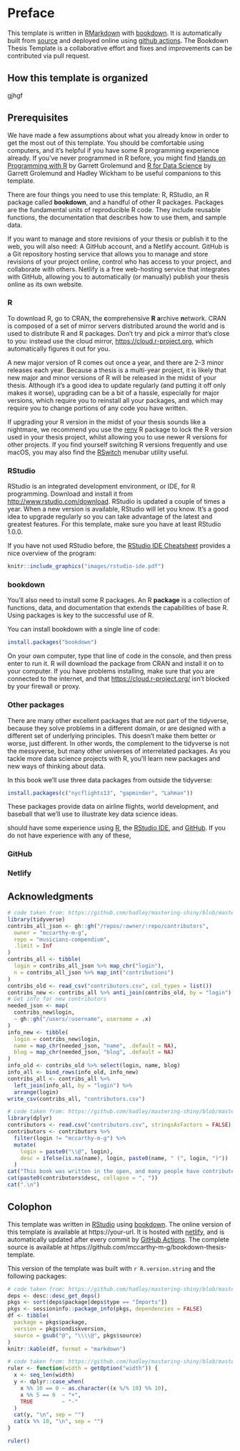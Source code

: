 # Preface {#preface}

This template is written in [RMarkdown](https://rmarkdown.rstudio.com) with [bookdown](https://bookdown.org). It is automatically built from [source](https://github.com/mccarthy-m-g/musicians-compendium) and deployed online using [github actions](https://help.github.com/en/actions). The Bookdown Thesis Template is a collaborative effort and fixes and improvements can be contributed via pull request.

## How this template is organized

gjhgf


## Prerequisites

We have made a few assumptions about what you already know in order to get the most out of this template. You should be comfortable using computers, and it's helpful if you have some R programming experience already. If you've never programmed in R before, you might find [Hands on Programming with R](https://rstudio-education.github.io/hopr/) by Garrett Grolemund and [R for Data Science](https://r4ds.had.co.nz) by Garrett Grolemund and Hadley Wickham to be useful companions to this template.

There are four things you need to use this template: R, RStudio, an R package called **bookdown**, and a handful of other R packages. Packages are the fundamental units of reproducible R code. They include reusable functions, the documentation that describes how to use them, and sample data.

If you want to manage and store revisions of your thesis or publish it to the web, you will also need: A GitHub account, and a Netlify account. GitHub is a Git repository hosting service that allows you to manage and store revisions of your project online, control who has access to your project, and collaborate with others. Netlify is a free web-hosting service that integrates with GitHub, allowing you to automatically (or manually) publish your thesis online as its own website.

### R 

To download R, go to CRAN, the **c**omprehensive **R** **a**rchive **n**etwork. CRAN is composed of a set of mirror servers distributed around the world and is used to distribute R and R packages. Don't try and pick a mirror that's close to you: instead use the cloud mirror, <https://cloud.r-project.org>, which automatically figures it out for you.

A new major version of R comes out once a year, and there are 2-3 minor releases each year. Because a thesis is a multi-year project, it is likely that new major and minor versions of R will be released in the midst of your thesis. Although it's a good idea to update regularly (and putting it off only makes it worse), upgrading can be a bit of a hassle, especially for major versions, which require you to reinstall all your packages, and which may require you to change portions of any code you have written.

If upgrading your R version in the midst of your thesis sounds like a nightmare, we recommend you use the [renv]() R package to lock the R version used in your thesis project, whilst allowing you to use newer R versions for other projects. If you find yourself switching R versions frequently and use macOS, you may also find the [RSwitch](https://rud.is/rswitch/) menubar utility useful.

### RStudio

RStudio is an integrated development environment, or IDE, for R programming. Download and install it from <http://www.rstudio.com/download>. RStudio is updated a couple of times a year. When a new version is available, RStudio will let you know. It's a good idea to upgrade regularly so you can take advantage of the latest and greatest features. For this template, make sure you have at least RStudio 1.0.0.

If you have not used RStudio before, the [RStudio IDE Cheatsheet](https://github.com/rstudio/cheatsheets/raw/master/rstudio-ide.pdf) provides a nice overview of the program:

```r
knitr::include_graphics("images/rstudio-ide.pdf")
```

### bookdown

You'll also need to install some R packages. An R **package** is a collection of functions, data, and documentation that extends the capabilities of base R. Using packages is key to the successful use of R.

You can install bookdown with a single line of code:

```r
install.packages("bookdown")
```

On your own computer, type that line of code in the console, and then press enter to run it. R will download the package from CRAN and install it on to your computer. If you have problems installing, make sure that you are connected to the internet, and that <https://cloud.r-project.org/> isn't blocked by your firewall or proxy. 

### Other packages

There are many other excellent packages that are not part of the tidyverse, because they solve problems in a different domain, or are designed with a different set of underlying principles. This doesn't make them better or worse, just different. In other words, the complement to the tidyverse is not the messyverse, but many other universes of interrelated packages. As you tackle more data science projects with R, you'll learn new packages and new ways of thinking about data. 

In this book we'll use three data packages from outside the tidyverse:

```r
install.packages(c("nycflights13", "gapminder", "Lahman"))
```

These packages provide data on airline flights, world development, and baseball that we'll use to illustrate key data science ideas.





should have some experience using [R](https://www.r-project.org), the [RStudio IDE](https://rstudio.com), and [GitHub](https://github.com). If you do not have experience with any of these, 

### GitHub


### Netlify

## Acknowledgments

```r
# code taken from: https://github.com/hadley/mastering-shiny/blob/master/introduction.Rmd
library(tidyverse)
contribs_all_json <- gh::gh("/repos/:owner/:repo/contributors",
  owner = "mccarthy-m-g",
  repo = "musicians-compendium",
  .limit = Inf
)
contribs_all <- tibble(
  login = contribs_all_json %>% map_chr("login"),
  n = contribs_all_json %>% map_int("contributions")
)
contribs_old <- read_csv("contributors.csv", col_types = list())
contribs_new <- contribs_all %>% anti_join(contribs_old, by = "login")
# Get info for new contributors
needed_json <- map(
  contribs_new$login, 
  ~ gh::gh("/users/:username", username = .x)
)
info_new <- tibble(
  login = contribs_new$login,
  name = map_chr(needed_json, "name", .default = NA),
  blog = map_chr(needed_json, "blog", .default = NA)
)
info_old <- contribs_old %>% select(login, name, blog)
info_all <- bind_rows(info_old, info_new)
contribs_all <- contribs_all %>% 
  left_join(info_all, by = "login") %>% 
  arrange(login)
write_csv(contribs_all, "contributors.csv")
```

```r
# code taken from: https://github.com/hadley/mastering-shiny/blob/master/introduction.Rmd
library(dplyr)
contributors <- read.csv("contributors.csv", stringsAsFactors = FALSE)
contributors <- contributors %>% 
  filter(login != "mccarthy-m-g") %>% 
  mutate(
    login = paste0("\\@", login),
    desc = ifelse(is.na(name), login, paste0(name, " (", login, ")"))
  )
cat("This book was written in the open, and many people have contributed fixes and improvements. A big thank you to all ", nrow(contributors), " people who contributed via GitHub pull requests (in alphabetical order by username): ", sep = "")
cat(paste0(contributors$desc, collapse = ", "))
cat(".\n")
```

## Colophon

This template was written in [RStudio](http://www.rstudio.com/ide/) using [bookdown](http://bookdown.org/). The online version of this template is available at https://your-url. It is hosted with [netlify](http://netlify.com/), and is automatically updated after every commit by [GitHub Actions](https://help.github.com/en/actions). The complete source is available at https://github.com/mccarthy-m-g/bookdown-thesis-template.

This version of the template was built with `r R.version.string` and the following packages:

```r
# code taken from: https://github.com/hadley/mastering-shiny/blob/master/introduction.Rmd
deps <- desc::desc_get_deps()
pkgs <- sort(deps$package[deps$type == "Imports"])
pkgs <- sessioninfo::package_info(pkgs, dependencies = FALSE)
df <- tibble(
  package = pkgs$package,
  version = pkgs$ondiskversion,
  source = gsub("@", "\\\\@", pkgs$source)
)
knitr::kable(df, format = "markdown")
```

```r
# code taken from: https://github.com/hadley/mastering-shiny/blob/master/introduction.Rmd
ruler <- function(width = getOption("width")) {
  x <- seq_len(width)
  y <- dplyr::case_when(
    x %% 10 == 0 ~ as.character((x %/% 10) %% 10),
    x %% 5 == 0  ~ "+",
    TRUE         ~ "-"
  )
  cat(y, "\n", sep = "")
  cat(x %% 10, "\n", sep = "")
}
```
```r
ruler()
```
